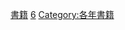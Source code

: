 {{Commonscat|1956 books}}

[[Category:1956年作品|書籍]]
[[Category:1950年代書籍|6]]
[[Category:各年書籍|Category:各年書籍]]